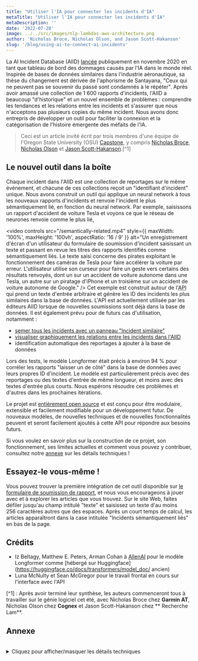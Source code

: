 ```yaml
---
title: "Utiliser l'IA pour connecter les incidents d'IA"
metaTitle: "Utiliser l'IA pour connecter les incidents d'IA"
metaDescription: ''
date: '2022-07-28'
image: ../../src/images/nlp-lambdas-aws-architecture.png
author: 'Nicholas Broce, Nicholas Olson, and Jason Scott-Hakanson'
slug: '/blog/using-ai-to-connect-ai-incidents'
---
```



La AI Incident Database (AIID) [lancée](https://partnershiponai.org/aiincidentdatabase) publiquement en novembre 2020 en tant que tableau de bord des dommages causés par l'IA dans le monde réel. Inspirée de bases de données similaires dans l'industrie aéronautique, sa thèse du changement est dérivée de l'aphorisme de Santayana, "Ceux qui ne peuvent pas se souvenir du passé sont condamnés à le répéter". Après avoir amassé une collection de 1 600 rapports d'incidents, l'AIID a beaucoup "d'historique" et un nouvel ensemble de problèmes : comprendre les tendances et les relations entre les incidents et s'assurer que nous n'acceptons pas plusieurs copies du même incident. Nous avons donc entrepris de développer un outil pour faciliter la connexion et la catégorisation de l'histoire émergente des méfaits de l'IA.

> Ceci est un article invité écrit par trois membres d'une équipe de l'Oregon State University (OSU) [Capstone](https://eecs.oregonstate.edu/industry-relations/capstone-and-senior-design-projects), y compris [ Nicholas Broce](https://www.linkedin.com/in/nicholasbroce/), [Nicholas Olson](https://www.linkedin.com/in/olson-nick) et [Jason Scott-Hakanson]( https://www.linkedin.com/in/jason-scott-hakanson-953556221).[^1]

## Le nouvel outil dans la boîte

Chaque incident dans l'AIID est une collection de reportages sur le même événement, et chacune de ces collections reçoit un "identifiant d'incident" unique. Nous avons construit un outil qui applique un neural network à tous les nouveaux rapports d'incidents et renvoie l'incident le plus sémantiquement lié, en fonction du neural network. Par exemple, saisissons un rapport d'accident de voiture Tesla et voyons ce que le réseau de neurones renvoie comme le plus lié,

<video 
  controls
  src="/semantically-related.mp4" 
  style={{ maxWidth: '100%', maxHeight: '100vh', aspectRatio: '16 / 9' }} 
  alt="Un enregistrement d'écran d'un utilisateur du formulaire de soumission d'incident saisissant un texte et passant en revue les titres des rapports identifiés comme sémantiquement liés. Le texte saisi concerne des pirates exploitant le fonctionnement des caméras de Tesla pour faire accélérer la voiture par erreur. L'utilisateur utilise son curseur pour faire un geste vers certains des résultats renvoyés, dont un sur un accident de voiture autonome dans une Tesla, un autre sur un piratage d'iPhone et un troisième sur un accident de voiture autonome de Google."
/>
Cet exemple est construit autour de l'<abbr title="Application Programming Interface">API</abbr> qui prend un texte d'entrée arbitraire et génère les ID des incidents les plus similaires dans la base de données. L'API est actuellement utilisée par les éditeurs AIID lorsque de nouvelles soumissions sont déjà dans la base de données. Il est également prévu pour de futurs cas d'utilisation, notamment :

- [semer tous les incidents avec un panneau "Incident similaire"](https://github.com/responsible-ai-collaborative/aiid/pull/761)
- [visualiser graphiquement les relations entre les incidents dans l'AIID](https://github.com/responsible-ai-collaborative/aiid/pull/779)
- identification automatique des reportages à ajouter à la base de données

Lors des tests, le modèle Longformer était précis à environ 94 % pour corréler les rapports "laisser un de côté" dans la base de données avec leurs propres ID d'incident. Le modèle est particulièrement précis avec des reportages ou des textes d'entrée de même longueur, et moins avec des textes d'entrée plus courts. Nous espérons résoudre ces problèmes et d'autres dans les prochaines itérations.

Le projet est [entièrement open source](https://github.com/responsible-ai-collaborative/nlp-lambdas) et est conçu pour être modulaire, extensible et facilement modifiable pour un développement futur. De nouveaux modèles, de nouvelles techniques et de nouvelles fonctionnalités peuvent et seront facilement ajoutés à cette API pour répondre aux besoins futurs.

Si vous voulez en savoir plus sur la construction de ce projet, son fonctionnement, ses limites actuelles et comment vous pouvez y contribuer, consultez notre [annexe](#annexe) sur les détails techniques !

## Essayez-le vous-même !

Vous pouvez trouver la première intégration de cet outil disponible sur [le formulaire de soumission de rapport](/apps/submit), et nous vous encourageons à jouer avec et à explorer les articles que vous trouvez. Sur le site Web, faites défiler jusqu'au champ intitulé "texte" et saisissez un texte d'au moins 256 caractères autres que des espaces. Après un court temps de calcul, les articles apparaîtront dans la case intitulée "Incidents sémantiquement liés" en bas de la page.

## Crédits

* Iz Beltagy, Matthew E. Peters, Arman Cohan à [AllenAI](https://allenai.org/) pour le modèle Longformer comme [hébergé sur Huggingface](https://huggingface.co/docs/transformers/model_doc/ ancien)
* Luna McNulty et Sean McGregor pour le travail frontal en cours sur l'interface avec l'API

[^1] : Après avoir terminé leur synthèse, les auteurs commenceront tous à travailler sur le génie logiciel cet été, avec Nicholas Broce chez **Garmin AT**, Nicholas Olson chez **Cognex** et Jason Scott-Hakanson chez ** Recherche Lam**.

## Annexe

<br/>
<Card>
<Card.Body>
<details><summary>Cliquez pour afficher/masquer les détails techniques</summary>
<br/>

### Solution AWS

Pour prendre en charge une corrélation de similarité évolutive, asynchrone et rapide, cette implémentation utilise une pile complète d'outils AWS, tous créés et déployés à l'aide d'AWS CDK v2. Le côté AWS de la solution se compose principalement d'une collection d'AWS Lambdas et d'une API HTTP AWS API Gateway RESTful. Ce système et cette chaîne de construction ont été conçus pour être hautement modulaires et extensibles, afin que de nouvelles fonctions Lambda ou fonctionnalités API puissent être ajoutées à tout moment. De plus, le modèle Longformer peut être facilement remplacé par un autre modèle pré-formé ou affiné, de sorte que le développement futur puisse aller dans la direction qui soutient le mieux la croissance de la base de données.

![Un diagramme d'architecture montrant les connexions suivantes : 1. AWS Lambda → 2. Modèle LongFormer pré-entraîné (.bin), 1. AWS Lambda → 3. AIID DB State (CLS Means), 4. Amazon ECR → 1. AWS Lambda, 1. AWS Lambda ↔ 5. Amazon EFS, 6. Amazon API Gateway (Public) ↔ 1. AWS Lambda, 6. Amazon API Gateway (Public) → Utilisateurs, 6. Amazon API Gateway (Public) → Applications AIID. Les éléments 1 à 3 se trouvent dans une boîte intitulée « Lambda Docker Container ». Les éléments 1 à 5 se trouvent dans une boîte intitulée VPC 10.0.0/16. Sur le bord de cette boîte se trouve une icône montrant un cadre de porte étiqueté "Passerelle Internet". Dans cette boîte se trouve une autre marquée par une icône de cadenas intitulée "Sous-réseau public". Les éléments 1 à 6 se trouvent dans une boîte intitulée « Cloud AWS ».](/images/nlp-lambdas-aws-architecture.png)

Ces fonctions Lambda modulaires remplissent des tranches ou des morceaux entiers des différents calculs qui composent le processus de conversion du texte en incident similaire. Actuellement, le système héberge quelques fonctions Lambda, chacune avec un point de terminaison dédié sur l'API :

- `/text-to-db-similar` – qui utilise une instance Longformer pour traiter le texte du rapport d'entrée et génére une liste des ID d'incident les plus similaires

- `/embed-to-db-similar` – qui prend une intégration Longformer prétraitée pour un texte de rapport et génére une liste des ID d'incident les plus similaires

<img alt="Le logo Docker" src="/images/docker.png" width="150" style={{float: 'right'}}/>

Ces Lambdas sont puissantes car un nombre arbitraire d'instances peuvent être lancées et exécutées à tout moment avec une latence incroyablement faible, car elles sont construites en tant qu'images [Docker](https://www.docker.com/) autonomes avec toutes exigences pré-emballées et aucun accès requis à Internet.

### Solution PNL

Cette solution utilise le modèle préformé de transformateur de long document (Longformer) d'AllenAI pour traiter les entrées de requête, ainsi que pour maintenir une représentation basée sur l'état de chaque incident dans l'AIID. Longformer est spécialement conçu pour prendre en charge de longues séquences d'entrée, ce qui le rend idéal pour nos besoins.

<img src="/images/ai2.png" alt="Le logo AllenAI" width="200" style={{float: 'left'}}/>

Lorsqu'une requête est adressée à `/text-to-db-similar`, l'API Lambda utilise une instance Longformer locale pour tokeniser le texte d'entrée et le traiter dans un ensemble de vecteurs de grande dimension. La longueur de cet ensemble est égale au nombre de tokens dans l'entrée. Le premier token de chaque incorporation est un token de classification spéciale (CLS) et, lorsqu'il est traité, il conserve certaines informations latentes sur la nature de l'incorporation. Cette représentation latente est comparée à l'aide de la similarité cosinus avec des incorporations qui sont prétraitées pour chaque incident actuellement dans la base de données, et les incidents avec la similarité la plus élevée sont renvoyés comme candidats probables.

Les intégrations auxquelles l'entrée de la requête est comparée sont générées de manière asynchrone en récupérant les rapports nouvellement ajoutés à partir de l'AIID, en les traitant à l'aide de Longformer et en effectuant une moyenne pondérée entre l'ancien état de l'incident associé au rapport et la nouvelle intégration. Ainsi, la représentation latente d'un incident est la moyenne des représentations de chacun de ses rapports associés. Idéalement, cette approche se traduit par une plus grande précision au fil du temps à mesure que davantage de données sont ajoutées et reste évolutive, car l'état peut être mis à jour à tout moment en utilisant peu de ressources.

### Limites actuelles
L'état de lancement de ce nouveau système présente quelques limitations notables qu'il est important de noter :

- Le système ne contient actuellement qu'une poignée de Lambda, mais a été conçu pour être hautement modulaire, de sorte que de nouveaux ajouts sont à l'horizon imminent pour ce projet.

- Nous avons remarqué un biais potentiel dans le système où les ID d'incident qui ont moins de rapports existants peuvent être moins susceptibles d'atteindre des scores de similarité élevés. Cela nécessite plus de recherche et ne s'appliquerait probablement qu'à notre démonstration actuelle de la similitude de certains textes d'entrée avec chacun des **ID** d'incident, par opposition aux **rapports** d'incidents individuels.

- Longformer a une limite à la longueur du texte d'entrée qu'il peut traiter, et plus cette limite est étendue, plus l'initialisation/corrélation est lente et plus le modèle demande de ressources. Pour ces raisons, le système ne traite actuellement que les 2 000 premiers tokens (environ 2 000 mots) de chaque texte d'entrée fourni. C'est plus que suffisant pour presque tous les textes de la base de données, mais peut facilement être modifié pour des Lambdas individuels à l'avenir.

- Le traitement Longformer du texte du rapport fonctionne sur la comparaison de la compréhension holistique du texte par le modèle, ce qui entraîne l'apparition de quelques bizarreries lors de l'utilisation. Il convient de noter en particulier que le modèle a tendance à conceptualiser différemment les courts segments de texte et les articles plus longs, ce qui conduit à l'exemple actuel d'intégration du système donnant des résultats non intuitifs pour des entrées très courtes de quelques phrases. Actuellement, ce système n'essaie pas de remplacer le système de recherche Algolia utilisé par l'application Discover

### Voulez-vous aider?

Si vous souhaitez aider cet outil à grandir et à s'améliorer ou si vous souhaitez bricoler les systèmes que nous avons mis en place, vous pouvez trouver tout le code [dans le référentiel GitHub](https://github.com/responsible-ai-collaborative /nlp-lambdas).

</details>
</Card.Body>
</Card>
<br/>
